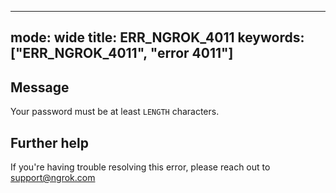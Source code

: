 
---
mode: wide
title: ERR_NGROK_4011
keywords: ["ERR_NGROK_4011", "error 4011"]
---

## Message
Your password must be at least `LENGTH` characters.




## Further help
If you're having trouble resolving this error, please reach out to [support@ngrok.com](mailto:support@ngrok.com?subject=Help%20with%20ERR_NGROK_4011)

